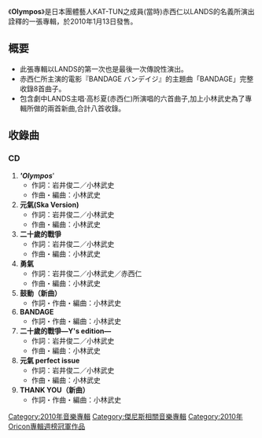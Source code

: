 {{Infobox album
| name           = Olympos
| type           = 專輯
| artist         = [[赤西仁|赤西仁]]
<!-- 未知參數 | background     = Orange -->
| released       = 2010年1月13日（[[日本|日本]]）
| recorded       = 
| genre          = [[J-POP|J-POP]]
| length         = 
| label          = [[J_Storm|J Storm]]
| producer       = 
| reviews        = 
| chart_position = * 週最高排名第1名（[[Oricon|Oricon]]）
* 2010年1月度月排名第3名（Oricon）
* 2010年度上半年排名第25名（Oricon）
* 2010年度排名第57名（Oricon）
| certification  = 
| prev_title     = 
| prev_year      = 
| next_title     = 
| next_year      = 
}}
《'''Olympos'''》是日本團體藝人KAT-TUN之成員(當時)赤西仁以LANDS的名義所演出詮釋的一張專輯，於2010年1月13日發售。

== 概要 ==
* 此張專輯以LANDS的第一次也是最後一次傳說性演出。
* 赤西仁所主演的電影『BANDAGE バンデイジ』的主題曲「BANDAGE」完整收錄8首曲子。
* 包含劇中LANDS主唱·高杉夏(赤西仁)所演唱的六首曲子,加上小林武史為了專輯所做的兩首新曲,合計八首收錄。

== 收錄曲 ==
=== CD ===
# ''''''Olympos''''''
#* 作詞：岩井俊二／小林武史
#* 作曲・編曲：小林武史
# '''元氣(Ska Version) '''
#* 作詞：岩井俊二／小林武史 
#* 作曲・編曲：小林武史
# '''二十歲的戰爭'''
#* 作詞：岩井俊二／小林武史 
#* 作曲・編曲：小林武史
# '''勇氣'''
#* 作詞：岩井俊二／小林武史／赤西仁 
#* 作曲・編曲：小林武史
# '''鼓動（新曲）'''
#* 作詞・作曲・編曲：小林武史
# '''BANDAGE'''
#* 作詞・作曲・編曲：小林武史  
# '''二十歲的戰爭―Y's edition―'''
#* 作詞：岩井俊二／小林武史 
#* 作曲・編曲：小林武史
# '''元氣 perfect issue'''
#* 作詞：岩井俊二／小林武史 
#* 作曲・編曲：小林武史
# '''THANK YOU（新曲）'''
#* 作詞・作曲・編曲：小林武史

{{Oricon專輯週榜冠軍 (2010年)|2010年1月25日}}

[[Category:2010年音樂專輯|Category:2010年音樂專輯]]
[[Category:傑尼斯相關音樂專輯|Category:傑尼斯相關音樂專輯]]
[[Category:2010年Oricon專輯週榜冠軍作品|Category:2010年Oricon專輯週榜冠軍作品]]